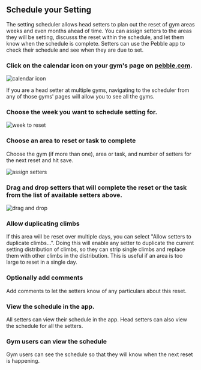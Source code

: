 
## Schedule your Setting

The setting scheduler allows head setters to plan out the reset of gym areas weeks and even months ahead of time. You can assign setters to the areas they will be setting, discusss the reset within the schedule, and let them know when the schedule is complete. Setters can use the Pebble app to check their schedule and see when they are due to set.

### Click on the calendar icon on your gym's page on [pebble.com](https://www.pebble.com/gyms).

![calendar icon](../images/schedule-calendar-icon.png)

If you are a head setter at multiple gyms, navigating to the scheduler from any of those gyms' pages will allow you to see all the gyms.

### Choose the week you want to schedule setting for.

![week to reset](../images/schedule-choose-week.jpg)

### Choose an area to reset or task to complete

Choose the gym (if more than one), area or task, and number of setters for the next reset and hit save.

![assign setters](../images/schedule-form.png)

### Drag and drop setters that will complete the reset or the task from the list of available setters above.

![drag and drop](../images/schedule-drag.png)

### Allow duplicating climbs

If this area will be reset over multiple days, you can select "Allow setters to duplicate climbs...". Doing this will enable any setter to duplicate the current setting distribution of climbs, so they can strip single climbs and replace them with other climbs in the distribution. This is useful if an area is too large to reset in a single day.

### Optionally add comments

Add comments to let the setters know of any particulars about this reset.

### View the schedule in the app.

All setters can view their schedule in the app. Head setters can also view the schedule for all the setters.

<ImageSizer src={SchedulerImage} alt="App Setting Schedule" width={300} />

### Gym users can view the schedule

Gym users can see the schedule so that they will know when the next reset is happening.

<ImageSizer src={GymSchedule} alt="Gym Schedule" width={300} />
